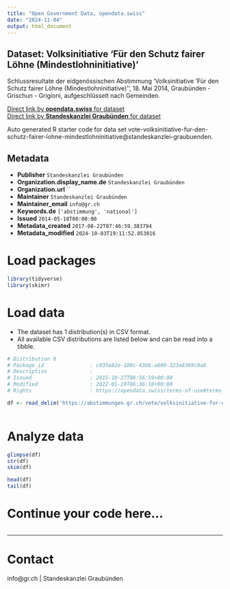 ```yaml
---
title: "Open Government Data, opendata.swiss"
date: "2024-11-04"
output: html_document
---
```


## Dataset: Volksinitiative 'Für den Schutz fairer Löhne (Mindestlohninitiative)'

Schlussresultate der eidgenössischen Abstimmung 'Volksinitiative 'Für den Schutz fairer Löhne (Mindestlohninitiative)'', 18. Mai 2014, Graubünden - Grischun - Grigioni, aufgeschlüsselt nach Gemeinden.

[Direct link by **opendata.swiss** for dataset](https://opendata.swiss/de/dataset/volksinitiative-fur-den-schutz-fairer-lohne-mindestlohninitiative)<br>
[Direct link by **Standeskanzlei Graubünden** for dataset](https://abstimmungen.gr.ch/vote/volksinitiative-fur-den-schutz-fairer-lohne-mindestlohninitiative/data)

Auto generated R starter code for data set vote-volksinitiative-fur-den-schutz-fairer-lohne-mindestlohninitiative@standeskanzlei-graubuenden.

## Metadata

- **Publisher** `Standeskanzlei Graubünden`
- **Organization.display_name.de** `Standeskanzlei Graubünden`
- **Organization.url** ``
- **Maintainer** `Standeskanzlei Graubünden`
- **Maintainer_email** `info@gr.ch`
- **Keywords.de** `['abstimmung', 'national']`
- **Issued** `2014-05-18T00:00:00`
- **Metadata_created** `2017-08-22T07:46:59.383794`
- **Metadata_modified** `2024-10-03T19:11:52.053016`


# Load packages

```r

library(tidyverse)
library(skimr)

```

# Load data

-   The dataset has 1 distribution(s) in CSV format.
-   All available CSV distributions are listed below and can be read into a tibble.

```r

# Distribution 0
# Package_id               : c935e82e-109c-43bb-a809-323e8369c8a6
# Description              : 
# Issued                   : 2015-10-27T08:56:59+00:00
# Modified                 : 2022-01-19T06:36:18+00:00
# Rights                   : https://opendata.swiss/terms-of-use#terms_by

df <- read_delim('https://abstimmungen.gr.ch/vote/volksinitiative-fur-den-schutz-fairer-lohne-mindestlohninitiative/data-csv')



```

# Analyze data

```r

glimpse(df)
str(df)
skim(df)

head(df)
tail(df)

```

# Continue your code here...

```r

```

------------------------------------------------------------------------

# Contact

info@gr.ch | Standeskanzlei Graubünden
